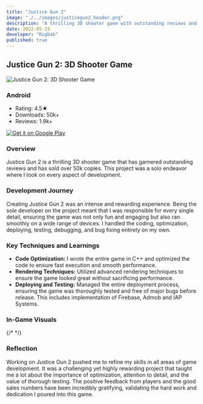 ```yaml
---
title: "Justice Gun 2"
image: "./../images/justicegun2_header.png"
description: "A thrilling 3D shooter game with outstanding reviews and over 50k downloads."
date: 2022-05-15
developer: "Rigbak"
published: true
---
```


## Justice Gun 2: 3D Shooter Game

<div style={{ textAlign: 'center', margin: '20px 0' }}>
  <img src="./../images/justicegun2_header_badge.png" alt="Justice Gun 2: 3D Shooter Game" style={{ display: 'block', margin: '0 auto' }} width={1920} height={1080} />
</div>

<div style={{ display: 'flex', justifyContent: 'center', alignItems: 'flex-start', marginTop: '20px' }}>
  <div style={{ width: '250px', textAlign: 'left', marginRight: '40px', minHeight: '200px' }}>
    <h3 style={{ textAlign: 'left' }}>Android</h3>
    <ul>
      <li>Rating: 4.5★</li>
      <li>Downloads: 50k+</li>
      <li>Reviews: 1.9k+</li>
    </ul>
    <div style={{ textAlign: 'center', marginTop: '10px' }}>
      <a href='https://play.google.com/store/apps/details?id=com.rigbak.adnam2&hl=en&gl=US' target="_blank" rel="noopener noreferrer" style={{ display: 'inline-block' }}>
        <img alt='Get it on Google Play' src="./../images/googleplay-download-badge.png" style={{ width: '250px', height: 'auto', maxHeight: '120px', marginTop: '10px' }}/>
      </a>
    </div>
  </div>
</div>

### Overview

Justice Gun 2 is a thrilling 3D shooter game that has garnered outstanding reviews and has sold over 50k copies. This project was a solo endeavor where I took on every aspect of development.

### Development Journey

Creating Justice Gun 2 was an intense and rewarding experience. Being the sole developer on the project meant that I was responsible for every single detail, ensuring the game was not only fun and engaging but also ran smoothly on a wide range of devices. I handled the coding, optimization, deploying, testing, debugging, and bug fixing entirely on my own.

### Key Techniques and Learnings

- **Code Optimization:** I wrote the entire game in C++ and optimized the code to ensure fast execution and smooth performance.
- **Rendering Techniques:** Utilized advanced rendering techniques to ensure the game looked great without sacrificing performance.
- **Deploying and Testing:** Managed the entire deployment process, ensuring the game was thoroughly tested and free of major bugs before release. This includes implementation of Firebase, Admob and IAP Systems.

### In-Game Visuals

{/* <ZoomableImage
  src="../images/justicegun2_screenshot1.png"
/>
<ZoomableImage
  src="../images/justicegun2_screenshot2.png"
/>
<ZoomableImage
  src="../images/justicegun2_screenshot3.png"
/> */}

### Reflection

Working on Justice Gun 2 pushed me to refine my skills in all areas of game development. It was a challenging yet highly rewarding project that taught me a lot about the importance of optimization, attention to detail, and the value of thorough testing. The positive feedback from players and the good sales numbers have been incredibly gratifying, validating the hard work and dedication I poured into this game.